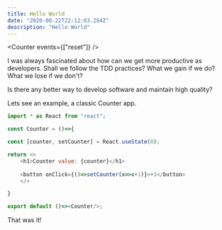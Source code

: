```yaml
---
title: Hello World
date: "2020-08-22T22:12:03.284Z"
description: "Hello World"
---
```


<Counter events={["reset"]} />

I was always fascinated about how can we get more productive as developers.
Shall we follow the TDD practices? What we gain if we do? What we lose if we don't?

Is there any better way to develop software and maintain high quality?

Lets see an example, a classic Counter app. 


```javascript live=true title=Counter
import * as React from "react";

const Counter = ()=>{

const [counter, setCounter] = React.useState(0);

return <>
    <h1>Counter value: {counter}</h1>
   
    <button onClick={()=>setCounter(x=>x+1)}>+1</button>
    </>

}

export default ()=><Counter/>;

```

That was it!